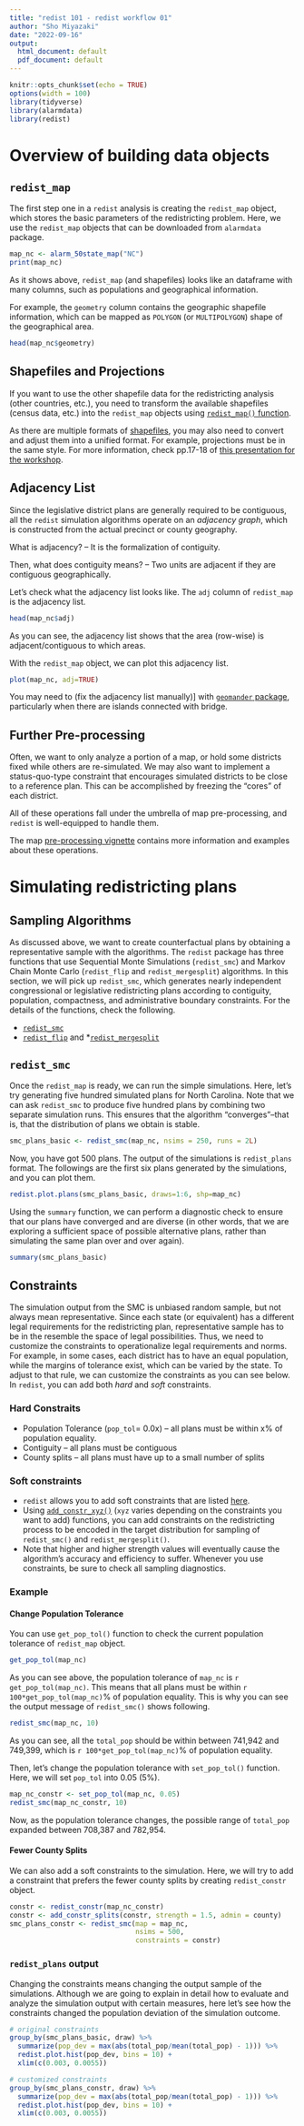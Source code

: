 ```yaml
---
title: "redist 101 - redist workflow 01"
author: "Sho Miyazaki"
date: "2022-09-16"
output:
  html_document: default
  pdf_document: default
---
```


```r
knitr::opts_chunk$set(echo = TRUE)
options(width = 100)
library(tidyverse)
library(alarmdata)
library(redist)
```

# Overview of building data objects

## `redist_map` 
The first step one in a `redist` analysis is creating the `redist_map` object, which stores the basic parameters of the redistricting problem. 
Here, we use the `redist_map` objects that can be downloaded from `alarmdata` package.
```r
map_nc <- alarm_50state_map("NC")
print(map_nc)
```
As it shows above, `redist_map` (and shapefiles) looks like an dataframe with many columns, such as populations and geographical information. 

For example, the `geometry` column contains the geographic shapefile information, which can be mapped as `POLYGON` (or `MULTIPOLYGON`) shape of the geographical area. 

```r
head(map_nc$geometry)
```

## Shapefiles and Projections
If you want to use the other shapefile data for the redistricting analysis (other countries, etc.), you need to transform the available shapefiles (census data, etc.) into the `redist_map` objects using [`redist_map()` function](https://alarm-redist.org/redist/reference/redist_map.html). 

As there are multiple formats of [shapefiles](https://r-spatial.github.io/sf/), you may also need to convert and adjust them into a unified format. 
For example, projections must be in the same style. For more information, check pp.17-18 of [this presentation for the workshop](https://docs.google.com/presentation/d/1FlTfDv8sjhDxxU2KIOnKd1SHhvivm7WdD0bYdrNNgo0/edit#slide=id.g11d65f9e588_0_0). 

## Adjacency List
Since the legislative district plans are generally required to be contiguous, all the `redist` simulation algorithms operate on an *adjacency graph*, which is constructed from the actual precinct or county geography.

What is adjacency? -- It is the formalization of contiguity. 

Then, what does contiguity means? -- Two units are adjacent if they are contiguous geographically. 

Let’s check what the adjacency list looks like.
The `adj` column of `redist_map` is the adjacency list. 

```r
head(map_nc$adj)
```

As you can see, the adjacency list shows that the area (row-wise) is adjacent/contiguous to which areas. 

With the `redist_map` object, we can plot this adjacency list. 
```r
plot(map_nc, adj=TRUE)
```

You may need to (fix the adjacency list manually)] with [`geomander` package](https://christophertkenny.com/geomander/reference/add_edge.html), particularly when there are islands connected with bridge. 

## Further Pre-processing
Often, we want to only analyze a portion of a map, or hold some districts fixed while others are re-simulated. We may also want to implement a status-quo-type constraint that encourages simulated districts to be close to a reference plan. This can be accomplished by freezing the “cores” of each district.

All of these operations fall under the umbrella of map pre-processing, and `redist` is well-equipped to handle them.  

The map [pre-processing vignette](https://alarm-redist.org/redist/articles/map-preproc.html) contains more information and examples about these operations.


# Simulating redistricting plans

## Sampling Algorithms
As discussed above, we want to create counterfactual plans by obtaining a representative sample with the algorithms. 
The `redist` package has three functions that use Sequential Monte Simulations (`redist_smc`) and Markov Chain Monte Carlo (`redist_flip` and `redist_mergesplit`) algorithms.
In this section, we will pick up `redist_smc`, which generates nearly independent congressional or legislative redistricting plans according to contiguity, population, compactness, and administrative boundary constraints.
For the details of the functions, check the following.

* [`redist_smc`](https://alarm-redist.org/redist/reference/redist_smc.html)
* [`redist_flip`](https://alarm-redist.org/redist/reference/redist_flip.html) and 
*[`redist_mergesplit`](https://alarm-redist.org/redist/reference/redist_mergesplit.html) 

## `redist_smc`
Once the `redist_map` is ready, we can run the simple simulations. 
Here, let's try generating five hundred simulated plans for North Carolina. Note that we can ask `redist_smc` to produce five hundred plans by combining two separate simulation runs. This ensures that the algorithm "converges"--that is, that the distribution of plans we obtain is stable.

```r
smc_plans_basic <- redist_smc(map_nc, nsims = 250, runs = 2L)
```

Now, you have got 500 plans. The output of the simulations is `redist_plans` format. The followings are the first six plans generated by the simulations, and you can plot them. 

```r
redist.plot.plans(smc_plans_basic, draws=1:6, shp=map_nc)
```

Using the `summary` function, we can perform a diagnostic check to ensure that our plans have converged and are diverse (in other words, that we are exploring a sufficient space of possible alternative plans, rather than simulating the same plan over and over again).

```r
summary(smc_plans_basic)
```

## Constraints

The simulation output from the SMC is unbiased random sample, but not always mean representative.
Since each state (or equivalent) has a different legal requirements for the redistricting plan, representative sample has to be in the resemble the space of legal possibilities. 
Thus, we need to customize the constraints to operationalize legal requirements and norms. 
For example, in some cases, each district has to have an equal population, while the margins of tolerance exist, which can be varied by the state. To adjust to that rule, we can customize the constraints as you can see below. 
In `redist`, you can add both *hard* and *soft* constraints.

### Hard Constraits
* Population Tolerance (`pop_tol`= 0.0x) -- all plans must be within x% of population equality.
* Contiguity -- all plans must be contiguous 
* County splits -- all plans must have up to a small number of splits

### Soft constraints
* `redist` allows you to add soft constraints that are listed [here](https://alarm-redist.org/redist/reference/constraints.html). 
* Using [`add_constr_xyz()`](https://alarm-redist.org/redist/reference/constraints.html) (`xyz` varies depending on the constraints you want to add) functions, you can add constraints on the redistricting process to be encoded in the target distribution for sampling of `redist_smc()` and `redist_mergesplit()`. 
* Note that higher and higher strength values will eventually cause the algorithm's accuracy and efficiency to suffer. Whenever you use constraints, be sure to check all sampling diagnostics.
  
### Example
#### Change Population Tolerance
You can use `get_pop_tol()` function to check the current population tolerance of `redist_map` object.

```r
get_pop_tol(map_nc)
```
As you can see above, the population tolerance of `map_nc` is `r get_pop_tol(map_nc)`.
This means that all plans must be within `r 100*get_pop_tol(map_nc)`% of population equality.
This is why you can see the output message of `redist_smc()` shows following.
```r
redist_smc(map_nc, 10)
```
As you can see, all the `total_pop` should be within between 741,942 and 749,399, which is `r 100*get_pop_tol(map_nc)`% of population equality.

Then, let's change the population tolerance with `set_pop_tol()` function. Here, we will set `pop_tol` into 0.05 (5%).
```r
map_nc_constr <- set_pop_tol(map_nc, 0.05)
redist_smc(map_nc_constr, 10)
```
Now, as the population tolerance changes, the possible range of `total_pop` expanded between 708,387 and 782,954. 

#### Fewer County Splits
We can also add a soft constraints to the simulation. 
Here, we will try to add a constraint that prefers the fewer county splits by creating `redist_constr` object.
```r
constr <- redist_constr(map_nc_constr)
constr <- add_constr_splits(constr, strength = 1.5, admin = county)
smc_plans_constr <- redist_smc(map = map_nc,
                               nsims = 500,
                               constraints = constr)
```

### `redist_plans` output
Changing the constraints means changing the output sample of the simulations. 
Although we are going to explain in detail how to evaluate and analyze the simulation output with certain measures, here let’s see how the constraints changed the population deviation of the simulation outcome.
```r
# original constraints
group_by(smc_plans_basic, draw) %>%
  summarize(pop_dev = max(abs(total_pop/mean(total_pop) - 1))) %>%
  redist.plot.hist(pop_dev, bins = 10) +
  xlim(c(0.003, 0.0055))

# customized constraints
group_by(smc_plans_constr, draw) %>%
  summarize(pop_dev = max(abs(total_pop/mean(total_pop) - 1))) %>%
  redist.plot.hist(pop_dev, bins = 10) +
  xlim(c(0.003, 0.0055))
```

